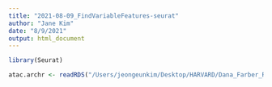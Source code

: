 ```yaml
---
title: "2021-08-09_FindVariableFeatures-seurat"
author: "Jane Kim"
date: "8/9/2021"
output: html_document
---
```


```r
library(Seurat)
```

```r
atac.archr <- readRDS("/Users/jeongeunkim/Desktop/HARVARD/Dana_Farber_Research/Save-Projfilter2/Save-ArchR-Project.rds")
```

